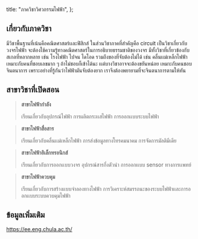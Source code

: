 
  title: "ภาควิชาวิศวกรรมไฟฟ้า",
};

<MajorHeader major={Major.ALL[1]} />

## เกี่ยวกับภาควิชา

มีวิชาพื้นฐานที่เน้นคือคณิตศาสตร์เเละฟิสิกส์ ในส่วนวิชาภาคที่สำคัญคือ circuit เป็นวิชาเกี่ยวกับวงจรไฟฟ้า จะต้องใช้ความรู้ทางคณิตศาสตร์ในการอธิบายธรรมชาติของวงจร มีทั้งวิชาที่เกี่ยวข้องกับสเกลที่หลากหลาย เช่น โรงไฟฟ้า ไปจน ไดโอด รวมถึงของที่จับต้องไม่ได้ เช่น คลื่นเเม่เหล็กไฟฟ้า เหมาะกับคนที่ชอบเลขมาก ๆ ถ้าไม่ชอบก็เข้าได้นะ เเต่บางวิชาอาจจะต้องขยันหน่อย เหมาะกับคนชอบจินตนาการ เพราะอย่างที่รู้กันว่าไฟฟ้ามันจับต้องยาก เราจึงต้องพยายามที่จะจินตนาการตามให้ทัน

## สาขาวิชาที่เปิดสอน

> **สาขาไฟฟ้ากำลัง**
>
> เรียนเกี่ยวกับอุปกรณ์ไฟฟ้า การผลิตกระเเสไฟฟ้า การออกเเบบระบบไฟฟ้า

> **สาขาไฟฟ้าสื่อสาร**
>
> เรียนเกี่ยวกับคลื่นเเม่เหล็กไฟฟ้า การส่งข้อมูลทางโทรคมนาคม การจัดการมัลติมีเดีย

> **สาขาไฟฟ้าอิเล็กทรอนิกส์**
>
> เรียนเกี่ยวกับการออกเเบบวงจร อุปกรณ์สารกึ่งตัวนำ การออกเเบบ sensor ทางการเเพทย์

> **สาขาไฟฟ้าควบคุม**
>
> เรียนเกี่ยวกับการสร้างเเบบจำลองทางไฟฟ้า การวิเคราะห์สมรรถนะของระบบไฟฟ้าเเละการออกเเบบระบบควบคุมไฟฟ้า

## ข้อมูลเพิ่มเติม

https://ee.eng.chula.ac.th/
